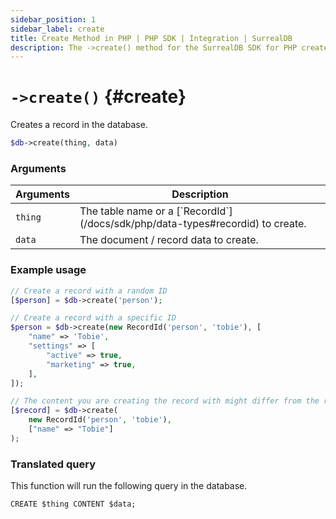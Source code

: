 ```yaml
---
sidebar_position: 1
sidebar_label: create
title: Create Method in PHP | PHP SDK | Integration | SurrealDB
description: The ->create() method for the SurrealDB SDK for PHP creates a record in the database.
---
```



# `->create()` {#create}

Creates a record in the database.

```php title="Method Syntax"
$db->create(thing, data)
```

### Arguments
<table>
    <thead>
        <tr>
            <th colspan="2" scope="col">Arguments</th>
            <th colspan="2" scope="col">Description</th>
        </tr>
    </thead>
    <tbody>
        <tr>
            <td colspan="2" scope="row" data-label="Arguments">
                <code>thing</code>
                <Label label="required" />
            </td>
            <td colspan="2" scope="row" data-label="Description">
                The table name or a [`RecordId`](/docs/sdk/php/data-types#recordid) to create.
            </td>
        </tr>
        <tr>
            <td colspan="2" scope="row" data-label="Arguments">
                <code>data</code>
               <Label label="optional" />
            </td>
            <td colspan="2" scope="row" data-label="Description">
                The document / record data to create.
            </td>
        </tr>
    </tbody>
</table>

### Example usage
```php
// Create a record with a random ID
[$person] = $db->create('person');

// Create a record with a specific ID
$person = $db->create(new RecordId('person', 'tobie'), [
	"name" => 'Tobie',
	"settings" => [
		"active" => true,
		"marketing" => true,
	],
]);

// The content you are creating the record with might differ from the return type
[$record] = $db->create(
    new RecordId('person', 'tobie'),
    ["name" => "Tobie"]
);
```

### Translated query
This function will run the following query in the database.

```surql
CREATE $thing CONTENT $data;
```